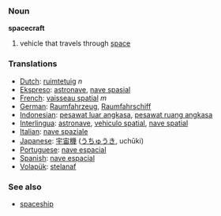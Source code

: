 === Noun ===

'''spacecraft'''

# vehicle that travels through [[space]]

=== Translations ===
*[[Dutch]]: [[ruimtetuig]] ''n''
*[[Ekspreso]]: [[astronave]], [[nave spasial]]
*[[French]]: [[vaisseau spatial]] ''m''
*[[German]]: [[Raumfahrzeug]], [[Raumfahrschiff]] 
*[[Indonesian]]: [[pesawat luar angkasa]], [[pesawat ruang angkasa]]
*[[Interlingua]]: [[astronave]], [[vehiculo spatial]], [[nave spatial]] 
*[[Italian]]: [[nave spaziale]] 
*[[Japanese]]: [[宇宙機]] ([[うちゅうき]], uchūki)
*[[Portuguese]]: [[nave espacial]] 
*[[Spanish]]: [[nave espacial]]
*[[Volapük]]: [[stelanaf]]

=== See also ===
*[[spaceship]]